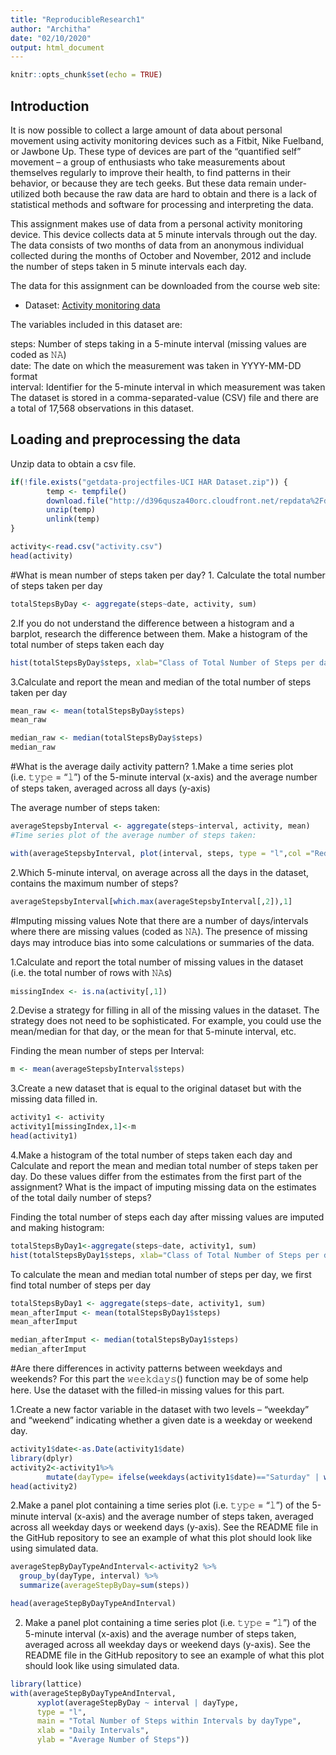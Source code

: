 ```yaml
---
title: "ReproducibleResearch1"
author: "Architha"
date: "02/10/2020"
output: html_document
---
```


```r
knitr::opts_chunk$set(echo = TRUE)
```

## Introduction
It is now possible to collect a large amount of data about personal movement using activity monitoring devices such as a Fitbit, Nike Fuelband, or Jawbone Up. These type of devices are part of the “quantified self” movement – a group of enthusiasts who take measurements about themselves regularly to improve their health, to find patterns in their behavior, or because they are tech geeks. But these data remain under-utilized both because the raw data are hard to obtain and there is a lack of statistical methods and software for processing and interpreting the data.

This assignment makes use of data from a personal activity monitoring device. This device collects data at 5 minute intervals through out the day. The data consists of two months of data from an anonymous individual collected during the months of October and November, 2012 and include the number of steps taken in 5 minute intervals each day.

The data for this assignment can be downloaded from the course web site:

* Dataset: [Activity monitoring data](https://d396qusza40orc.cloudfront.net/repdata%2Fdata%2Factivity.zip) 

The variables included in this dataset are:

steps: Number of steps taking in a 5-minute interval (missing values are coded as 𝙽𝙰) </br>
date: The date on which the measurement was taken in YYYY-MM-DD format </br>
interval: Identifier for the 5-minute interval in which measurement was taken </br>
The dataset is stored in a comma-separated-value (CSV) file and there are a total of 17,568 observations in this dataset. 


## Loading and preprocessing the data
Unzip data to obtain a csv file.

```r
if(!file.exists("getdata-projectfiles-UCI HAR Dataset.zip")) {
        temp <- tempfile()
        download.file("http://d396qusza40orc.cloudfront.net/repdata%2Fdata%2Factivity.zip",temp)
        unzip(temp)
        unlink(temp)
}

activity<-read.csv("activity.csv")
head(activity)
```
#What is mean number of steps taken per day?
 1. Calculate the total number of steps taken per day
```r
totalStepsByDay <- aggregate(steps~date, activity, sum)
```
2.If you do not understand the difference between a histogram and a barplot, research the difference between them. Make a histogram of the total number of steps taken each day

```r
hist(totalStepsByDay$steps, xlab="Class of Total Number of Steps per day", ylab="Number of Days", main="Total Number of Steps taken each day",col = "LightBlue")
```
3.Calculate and report the mean and median of the total number of steps taken per day
```r
mean_raw <- mean(totalStepsByDay$steps)
mean_raw

median_raw <- median(totalStepsByDay$steps)
median_raw
```

#What is the average daily activity pattern?
1.Make a time series plot (i.e. 𝚝𝚢𝚙𝚎 = “𝚕”) of the 5-minute interval (x-axis) and the average number of steps taken, averaged across all days (y-axis)

The average number of steps taken:

```r
averageStepsbyInterval <- aggregate(steps~interval, activity, mean)
#Time series plot of the average number of steps taken:

with(averageStepsbyInterval, plot(interval, steps, type = "l",col ="Red"))
```
2.Which 5-minute interval, on average across all the days in the dataset, contains the maximum number of steps?
```r
averageStepsbyInterval[which.max(averageStepsbyInterval[,2]),1]
```
#Imputing missing values
Note that there are a number of days/intervals where there are missing values (coded as 𝙽𝙰). The presence of missing days may introduce bias into some calculations or summaries of the data.

1.Calculate and report the total number of missing values in the dataset (i.e. the total number of rows with 𝙽𝙰s)
```r
missingIndex <- is.na(activity[,1])
```

2.Devise a strategy for filling in all of the missing values in the dataset. The strategy does not need to be sophisticated. For example, you could use the mean/median for that day, or the mean for that 5-minute interval, etc.

Finding the mean number of steps per Interval:
```r
m <- mean(averageStepsbyInterval$steps)
```
3.Create a new dataset that is equal to the original dataset but with the missing data filled in.

```r

activity1 <- activity
activity1[missingIndex,1]<-m
head(activity1)
```
4.Make a histogram of the total number of steps taken each day and Calculate and report the mean and median total number of steps taken per day. Do these values differ from the estimates from the first part of the assignment? What is the impact of imputing missing data on the estimates of the total daily number of steps?

Finding the total number of steps each day after missing values are imputed and making histogram:
```r
totalStepsByDay1<-aggregate(steps~date, activity1, sum)
hist(totalStepsByDay1$steps, xlab="Class of Total Number of Steps per day", ylab="Number of Days", main="Number of Steps taken each day after missing values are imputed", col = "Light Green")
```
To calculate the mean and median total number of steps per day, we first find total number of steps per day
```r
totalStepsByDay1 <- aggregate(steps~date, activity1, sum)
mean_afterImput <- mean(totalStepsByDay1$steps)
mean_afterImput

median_afterImput <- median(totalStepsByDay1$steps)
median_afterImput
```
#Are there differences in activity patterns between weekdays and weekends?
For this part the 𝚠𝚎𝚎𝚔𝚍𝚊𝚢𝚜() function may be of some help here. Use the dataset with the filled-in missing values for this part.

1.Create a new factor variable in the dataset with two levels – “weekday” and “weekend” indicating whether a given date is a weekday or weekend day.

```r

activity1$date<-as.Date(activity1$date)
library(dplyr)
activity2<-activity1%>%
        mutate(dayType= ifelse(weekdays(activity1$date)=="Saturday" | weekdays(activity1$date)=="Sunday", "Weekend", "Weekday"))
head(activity2)
```
2.Make a panel plot containing a time series plot (i.e. 𝚝𝚢𝚙𝚎 = “𝚕”) of the 5-minute interval (x-axis) and the average number of steps taken, averaged across all weekday days or weekend days (y-axis). See the README file in the GitHub repository to see an example of what this plot should look like using simulated data.
```r
averageStepByDayTypeAndInterval<-activity2 %>%
  group_by(dayType, interval) %>%
  summarize(averageStepByDay=sum(steps))

head(averageStepByDayTypeAndInterval)
```
2. Make a panel plot containing a time series plot (i.e. 𝚝𝚢𝚙𝚎 = "𝚕") of the 5-minute interval (x-axis) and the average number of steps taken, averaged across all weekday days or weekend days (y-axis). See the README file in the GitHub repository to see an example of what this plot should look like using simulated data.

```r
library(lattice)
with(averageStepByDayTypeAndInterval, 
      xyplot(averageStepByDay ~ interval | dayType, 
      type = "l",      
      main = "Total Number of Steps within Intervals by dayType",
      xlab = "Daily Intervals",
      ylab = "Average Number of Steps"))
```